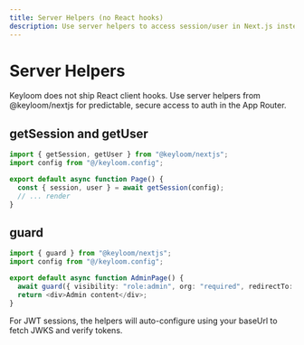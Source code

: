 ```yaml
---
title: Server Helpers (no React hooks)
description: Use server helpers to access session/user in Next.js instead of client-side hooks.
---
```



# Server Helpers

Keyloom does not ship React client hooks. Use server helpers from @keyloom/nextjs for predictable, secure access to auth in the App Router.

## getSession and getUser
```ts
import { getSession, getUser } from "@keyloom/nextjs";
import config from "@/keyloom.config";

export default async function Page() {
  const { session, user } = await getSession(config);
  // ... render
}
```

## guard
```ts
import { guard } from "@keyloom/nextjs";
import config from "@/keyloom.config";

export default async function AdminPage() {
  await guard({ visibility: "role:admin", org: "required", redirectTo: "/sign-in" }, config);
  return <div>Admin content</div>;
}
```

<Callout>
For JWT sessions, the helpers will auto-configure using your baseUrl to fetch JWKS and verify tokens.
</Callout>
